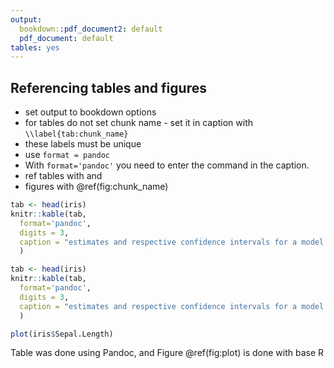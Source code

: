 ```yaml
---
output:
  bookdown::pdf_document2: default
  pdf_document: default
tables: yes
---
```


## Referencing tables and figures

- set output to bookdown options
- for tables do not set chunk name - set it in caption with `\\label{tab:chunk_name}`
- these labels must be unique
- use `format = pandoc`
- With `format='pandoc'` you need to enter the \label command in the caption.
- ref tables with \ref{tab:label_name} and
- figures with \@ref(fig:chunk_name)


```r
tab <- head(iris)
knitr::kable(tab, 
  format='pandoc', 
  digits = 3, 
  caption = "estimates and respective confidence intervals for a model incluiding the fastfood dummy variable\\label{tab:lat_table}"
  )
```

```r
tab <- head(iris)
knitr::kable(tab, 
  format='pandoc', 
  digits = 3, 
  caption = "estimates and respective confidence intervals for a model incluiding the fastfood dummy variable\\label{tab:pandoc_table}"
  )
```

```r
plot(iris$Sepal.Length)
```

Table \ref{tab:pandoc_table} was done using Pandoc,
and Figure \@ref(fig:plot) is done with base R

